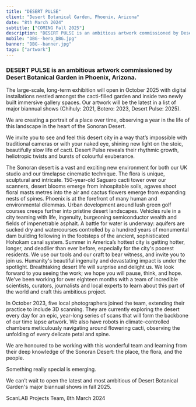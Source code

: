 ```yaml
---
title: "DESERT PULSE"
client: "Desert Botanical Garden, Phoenix, Arizona"
date: "8th March 2024"
subtitle: ["COMING Fall 2025"]
description: "DESERT PULSE is an ambitious artwork commissioned by Desert Botanical Garden in Phoenix, Arizona."
mobile: "DBG--hero_DBG.jpg"
banner: "DBG--banner.jpg"
tags: ["artwork"]
---
```



<h3>
  DESERT PULSE is an ambitious artwork commissioned by Desert Botanical Garden
  in Phoenix, Arizona.
</h3>
The large-scale, long-term exhibition will open in October 2025 with digital installations
nestled amongst the cacti-filled garden and inside two newly built immersive gallery
spaces. Our artwork will be the latest in a list of major biannual shows (Chihuly:
2021, Botero: 2023, Desert Pulse: 2025).

We are creating a portrait of a place over time, observing a year in the life of this landscape in the heart of the Sonoran Desert.

We invite you to see and feel this desert city in a way that’s impossible with traditional cameras or with your naked eye, shining new light on the stoic, beautifully slow life of cacti. Desert Pulse reveals their rhythmic growth, heliotropic twists and bursts of colourful exuberance.

<ImageMagic
  href="Body_DBG.jpg"
  caption="Photo credit: ScanLAB Projects and Rick White-Pickett"
/>
The Sonoran desert is a vast and exciting new environment for both our UK studio
and our timelapse cinematic technique. The flora is unique, sculptural and intricate.
150-year-old Saguaro cacti tower over our scanners, desert blooms emerge from inhospitable
soils, agaves shoot floral masts metres into the air and cactus flowers emerge from
expanding nests of spines.
<ImageMagic
  href="Body_DBG12.jpg"
  caption="Photo credit: ScanLAB Projects and Rick White-Pickett"
/>
Phoenix is at the forefront of many human and environmental dilemmas. Urban development
around lush green golf courses creeps further into pristine desert landscapes. Vehicles
rule in a city teaming with life, ingenuity, burgeoning semiconductor wealth and
fields of impenetrable asphalt. A battle for water is underway: aquifers are sucked
dry and watercourses controlled by a hundred years of monumental dam building following
in the footsteps of the ancient, sophisticated Hohokam canal system. Summer in America’s
hottest city is getting hotter, longer, and deadlier than ever before, especially
for the city's poorest residents.
<ImageMagic
  href="Body_DBG14.jpg"
  caption="Photo credit: ScanLAB Projects and Rick White-Pickett"
/>
We use our tools and our craft to bear witness, and invite you to join us. Humanity's
beautiful ingenuity and devastating impact is under the spotlight. Breathtaking desert
life will surprise and delight us. We look forward to you seeing the work; we hope
you will pause, think, and hope.
<ImageMagic
  href="Body_DBG6.jpg"
  caption="Photo credit: ScanLAB Projects and Rick White-Pickett"
/>
We’ve been working for over eighteen months with a team of incredible scientists,
curators, journalists and local experts to learn about this part of the world and
craft this ambitious project.

In October 2023, five local photographers joined the team, extending their practice to include 3D scanning. They are currently exploring the desert every day for an epic, year-long series of scans that will form the backbone of our time lapse artwork. We also have robots in climate-controlled chambers meticulously navigating around flowering cacti, observing the unfolding of every delicate petal and spine.

We are honoured to be working with this wonderful team and learning from their deep knowledge of the Sonoran Desert: the place, the flora, and the people.

Something really special is emerging.

We can’t wait to open the latest and most ambitious of Desert Botanical Garden's major biannual shows in fall 2025.

ScanLAB Projects Team, 8th March 2024

<ImageMagic
  href="Body_DBG10.jpg"
  caption="Photo credits: ScanLAB Projects and Rick White-Pickett"
/>
